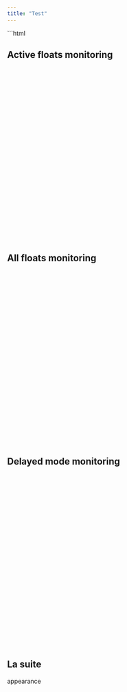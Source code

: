 ```yaml
---
title: "Test"
---
```


```html
<html>
	<head>
		<meta charset="utf-8" />
		<link rel="stylesheet" type="text/css" href="/assets/css/styles.css" />
		<script src="https://ajax.googleapis.com/ajax/libs/jquery/1.8.2/jquery.min.js"></script>
		<script src="https://code.highcharts.com/highcharts.js"></script>
		<script src="https://code.highcharts.com/modules/exporting.js"></script>
		<script src="/assets/js/statisticGdac.js"></script>
	</head>
	<body>
		<h2>Active floats monitoring</h2>
		<div id="active_pie_graph" style="width:100%; height:400px;"></div>

		<h2>All floats monitoring</h2>
		<div id="pie_graph" style="width:100%; height:400px;"></div>

		<h2>Delayed mode monitoring</h2>
		<div id="delayed_pie_graph" style="width:100%; height:400px;"></div>
</body>
</html>

## La suite
appearance
